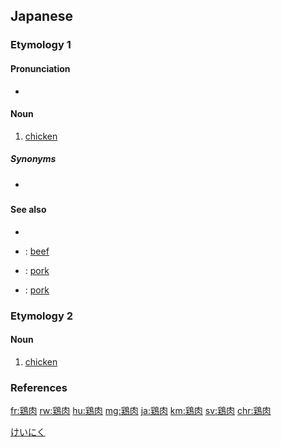 {{also|雞肉}}
==Japanese==

===Etymology 1===
{{ja-kanjitab|けい|にく|yomi=o}}

====Pronunciation====
* {{ja-pron|けいにく|yomi=o|acc=0|acc_ref=DJR}}

====Noun====
{{ja-noun|けいにく}}

# [[chicken]] {{gloss|meat}}

=====Synonyms=====
* {{sense|chicken}} {{ja-r|黄鶏|かしわ}}

====See also====
* {{ja-r|チキン}}
* {{ja-r|牛肉|ぎゅうにく}}: [[beef]]
* {{ja-r|豚肉|とんにく}}: [[pork]]
* {{ja-r|豚肉|ぶたにく}}: [[pork]]

===Etymology 2===
{{ja-kanjitab|とり|にく|yomi=y}}

====Noun====
{{ja-noun|とりにく}}

# [[chicken]] {{gloss|meat}}

===References===
<references/>

[[Category:ja:Meats|けいにく]]

[[fr:鶏肉]]
[[rw:鶏肉]]
[[hu:鶏肉]]
[[mg:鶏肉]]
[[ja:鶏肉]]
[[km:鶏肉]]
[[sv:鶏肉]]
[[chr:鶏肉]]